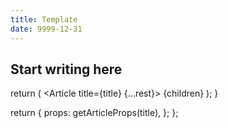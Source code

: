 ```yaml
---
title: Template
date: 9999-12-31
---
```


## Start writing here


  return (
    <Article title={title} {...rest}>
      {children}
    </Article>
  );
}

  return {
    props: getArticleProps(title),
  };
};
